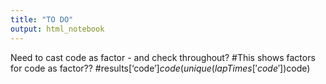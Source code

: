 ```yaml
---
title: "TO DO"
output: html_notebook
---
```



Need to cast code as factor - and check throughout?
#This shows factors for code as factor??
#results['code']$code
(unique(lapTimes['code'])$code)
